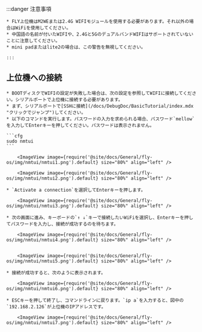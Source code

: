:::danger 注意事項

    * FLY上位機はM2WEまたは2.4G WIFIモジュールを使用する必要があります。それ以外の場合はWiFiを使用してください。
    * 中国語の名前が付いたWIFIや、2.4Gと5GのデュアルバンドWIFIはサポートされていないことに注意してください。
    * mini padまたはlite2の場合は、この警告を無視してください。

    :::

## 上位機への接続

    * BOOTディスクでWIFIの設定が失敗した場合は、次の設定を参照してWIFIに接続してください。シリアルポートで上位機に接続する必要があります。
    * まず、シリアルポートで[SSHに接続](/docs/DebugDoc/BasicTutorial/index.mdx "クリックでジャンプ")してください。
    * 以下のコマンドを実行します。パスワードの入力を求められる場合、パスワード`mellow`を入力してEnterキーを押してください。パスワードは表示されません。

    ```cfg
    sudo nmtui
    ```

        <ImageView image={require('@site/docs/General/fly-os/img/nmtui/nmtui1.png').default} size="80%" align="left" />

        <ImageView image={require('@site/docs/General/fly-os/img/nmtui/nmtui2.png').default} size="80%" align="left" />

    * `Activate a connection`を選択してEnterキーを押します。

        <ImageView image={require('@site/docs/General/fly-os/img/nmtui/nmtui3.png').default} size="80%" align="left" />

    * 次の画面に進み、キーボードの`↑ ↓`キーで接続したいWiFiを選択し、Enterキーを押してパスワードを入力し、接続が成功するのを待ちます。

        <ImageView image={require('@site/docs/General/fly-os/img/nmtui/nmtui4.png').default} size="80%" align="left" />


        <ImageView image={require('@site/docs/General/fly-os/img/nmtui/nmtui5.png').default} size="80%" align="left" />

    * 接続が成功すると、次のように表示されます。

        <ImageView image={require('@site/docs/General/fly-os/img/nmtui/nmtui6.png').default} size="80%" align="left" />

    * ESCキーを押して終了し、コマンドラインに戻ります。`ip a`を入力すると、図中の`192.168.2.126`が上位機のIPアドレスです。

        <ImageView image={require('@site/docs/General/fly-os/img/nmtui/nmtui7.png').default} size="80%" align="left" />
